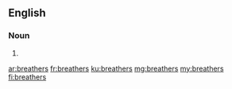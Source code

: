 ==English==

===Noun===
{{head|en|plural}}

# {{plural of|breather|lang=en}}

[[ar:breathers]]
[[fr:breathers]]
[[ku:breathers]]
[[mg:breathers]]
[[my:breathers]]
[[fi:breathers]]